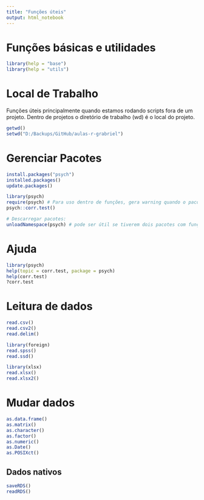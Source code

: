 ```yaml
---
title: "Funções úteis"
output: html_notebook
---
```


# Funções básicas e utilidades
```r
library(help = "base")
library(help = "utils")
```

# Local de Trabalho

Funções úteis principalmente quando estamos rodando scripts fora de um projeto. Dentro de projetos o diretório de trabalho (wd) é o local do projeto.
```r
getwd()
setwd("D:/Backups/GitHub/aulas-r-grabriel")
```

# Gerenciar Pacotes
```r
install.packages("psych")
installed.packages()
update.packages()

library(psych)
require(psych) # Para uso dentro de funções, gera warning quando o pacote não existe
psych::corr.test()

# Descarregar pacotes:
unloadNamespace(psych) # pode ser útil se tiverem dois pacotes com funções de mesmo nome
```

# Ajuda

```r
library(psych)
help(topic = corr.test, package = psych)
help(corr.test)
?corr.test
```

# Leitura de dados
```r
read.csv()
read.csv2()
read.delim()

library(foreign)
read.spss()
read.ssd()

library(xlsx)
read.xlsx()
read.xlsx2()
```

# Mudar dados

```r
as.data.frame()
as.matrix()
as.character()
as.factor()
as.numeric()
as.Date()
as.POSIXct()
```

## Dados nativos

```r
saveRDS()
readRDS()
```


